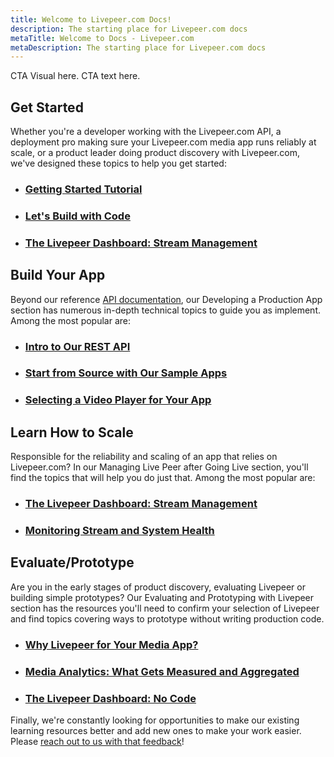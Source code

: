 ```yaml
---
title: Welcome to Livepeer.com Docs!
description: The starting place for Livepeer.com docs
metaTitle: Welcome to Docs - Livepeer.com
metaDescription: The starting place for Livepeer.com docs
---
```


<!-- comment This is A... -->

CTA Visual here. CTA text here.

## Get Started

Whether you're a developer working with the Livepeer.com API, a deployment pro
making sure your Livepeer.com media app runs reliably at scale, or a product
leader doing product discovery with Livepeer.com, we've designed these topics to
help you get started:

- ### [Getting Started Tutorial](guides/quick-start-tutorial)
- ### [Let's Build with Code](guides/developing-a-production-app/lets-build)
- ### [The Livepeer Dashboard: Stream Management](guides/managing-livepeer-after-going-live/livepeer-dashboard-no-code)

## Build Your App

Beyond our reference [API documentation](./api-reference), our Developing a
Production App section has numerous in-depth technical topics to guide you as
implement. Among the most popular are:

- ### [Intro to Our REST API](guides/developing-a-production-app/intro-to-the-rest-api)
- ### [Start from Source with Our Sample Apps](guides/developing-a-production-app/start-with-our-sample-apps)
- ### [Selecting a Video Player for Your App](guides/developing-a-production-app/selecting-a-video-player-for-your-app)

## Learn How to Scale

Responsible for the reliability and scaling of an app that relies on
Livepeer.com? In our Managing Live Peer after Going Live section, you'll find
the topics that will help you do just that. Among the most popular are:

- ### [The Livepeer Dashboard: Stream Management](guides/managing-livepeer-after-going-live/livepeer-dashboard-stream-management)
- ### [Monitoring Stream and System Health](guides/managing-livepeer-after-going-live/stream-health)

## Evaluate/Prototype

Are you in the early stages of product discovery, evaluating Livepeer or
building simple prototypes? Our Evaluating and Prototyping with Livepeer section
has the resources you'll need to confirm your selection of Livepeer and find
topics covering ways to prototype without writing production code.

- ### [Why Livepeer for Your Media App?](guides/evaluating-and-prototyping-with-livepeer/why-livepeer-for-your-media-app)
- ### [Media Analytics: What Gets Measured and Aggregated](guides/evaluating-and-prototyping-with-livepeer/media-analytics-what-gets-measured-and-aggregated)
- ### [The Livepeer Dashboard: No Code](guides/evaluating-and-prototyping-with-livepeer/livepeer-dashboard-no-code)

Finally, we're constantly looking for opportunities to make our existing
learning resources better and add new ones to make your work easier. Please
[reach out to us with that feedback](../../contact)!

